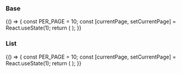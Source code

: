
<Meta title="Design system/Pagination" component={Pagination} />

### Base

<Canvas>
  <Story name="Base">
    {() => {
      const PER_PAGE = 10;
      const [currentPage, setCurrentPage] = React.useState(1);
      return (
        <Pagination total={100} limit={PER_PAGE} offset={(currentPage - 1) * PER_PAGE} onPageChange={setCurrentPage} />
      );
    }}
  </Story>
</Canvas>

### List

<Canvas>
  <Story name="List">
    {() => {
      const PER_PAGE = 10;
      const [currentPage, setCurrentPage] = React.useState(1);
      return (
        <Pagination
          variant="list"
          total={100}
          limit={PER_PAGE}
          offset={(currentPage - 1) * PER_PAGE}
          onPageChange={setCurrentPage}
        />
      );
    }}
  </Story>
</Canvas>
